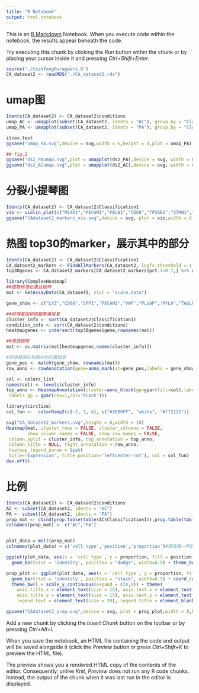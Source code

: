 ```yaml
---
title: "R Notebook"
output: html_notebook
---
```


This is an [R Markdown](http://rmarkdown.rstudio.com) Notebook. When you execute code within the notebook, the results appear beneath the code. 

Try executing this chunk by clicking the *Run* button within the chunk or by placing your cursor inside it and pressing *Ctrl+Shift+Enter*. 

```r
source("./tianfengRwrappers.R")
CA_dataset2 <- readRDS("./CA_dataset2.rds")
```

# umap图
```r
Idents(CA_dataset2) <- CA_dataset2$conditions
umap_AC <- umapplot(subset(CA_dataset2, idents = "AC"), group.by = "Classification1")
umap_PA <- umapplot(subset(CA_dataset2, idents = "PA"), group.by = "Classification1")

ilcox.test
ggsave("umap_PA.svg",device = svg,width = 6,height = 4,plot = umap_PA)

## fig.2
ggsave("ds2_PAumap.svg",plot = umapplot(ds2_PA),device = svg, width = 6, height = 5)
ggsave("ds2_ACumap.svg",plot = umapplot(ds2_AC),device = svg, width = 6, height = 5)
```

# 分裂小提琴图
```r
Idents(CA_dataset2) <- CA_dataset2$Classification1
vio <- violin_plot(c("MS4A1","PECAM1","FBLN1","CD68","TPSAB1","STMN1","NKG7","TAGLN","IL7R"),CA_dataset2) + theme( axis.text.y = element_text(size = 12,colour = "black"))
ggsave("CAdataset2_markers_vio.svg",device = svg, plot = vio,width = 6, height = 6)
```


# 热图 top30的marker，展示其中的部分
```r
Idents(CA_dataset2) <- CA_dataset2$Classification1
CA_dataset2_markers <- FindAllMarkers(CA_dataset2, logfc.threshold = 1, min.diff.pct = 0.3)
top30genes <- CA_dataset2_markers[CA_dataset2_markers$pct.1>0.7,] %>% group_by(cluster) %>% slice_max(n = 30, order_by = avg_logFC)
```

```r
library(ComplexHeatmap)
##提取标准化表达矩阵
mat <- GetAssayData(CA_dataset2, slot = "scale.data")

gene_show <- c("LYZ","CD68","SPP1","PECAM1","VWF","PLVAP","MYL9","TAGLN","ACTA2","DCN","APOD","FBLN1","CD69","CD79A","MS4A1","TPSAB1","TPSB2","NKG7","STMN1","CENPF","CPA3","IL7R","TRAC")

##获得基因和细胞聚类信息
cluster_info <- sort(CA_dataset2$Classification1)
condition_info <- sort(CA_dataset2$conditions)
heatmapgenes <- intersect(top30genes$gene,rownames(mat))

##筛选矩阵
mat <- as.matrix(mat[heatmapgenes,names(cluster_info)])

#获得基因在热图中的位置信息
gene_pos <- match(gene_show, rownames(mat))
row_anno <- rowAnnotation(gene=anno_mark(at=gene_pos,labels = gene_show))

col <- colors_list
names(col) <- levels(cluster_info)
top_anno <- HeatmapAnnotation(cluster=anno_block(gp=gpar(fill=col),labels = levels(cluster_info),
 labels_gp = gpar(cex=1,col='black')))

library(circlize)
col_fun <-  colorRamp2(c(-2, 1, 4), c("#1E90FF", "white", "#ff2121"))

svg("CA_dataset2_markers.svg",height = 6,width = 10)
Heatmap(mat, cluster_rows = FALSE, cluster_columns = FALSE, 
        show_column_names = FALSE, show_row_names = FALSE,
 column_split = cluster_info, top_annotation = top_anno,  
 column_title = NULL, right_annotation = row_anno, 
 heatmap_legend_param = list(
 title='Expression', title_position='leftcenter-rot'), col = col_fun)
dev.off()
```

# 比例
```r
Idents(CA_dataset2) <- CA_dataset2$conditions
AC <- subset(CA_dataset2, idents = "AC")
PA <- subset(CA_dataset2, idents = "PA")
prop_mat <- cbind(prop.table(table(AC$Classification1)),prop.table(table(PA$Classification1)))
colnames(prop_mat) <- c("AC","PA")


plot_data = melt(prop_mat)
colnames(plot_data) = c('cell type','position','proportion')#修改每一列的名称

ggplot(plot_data, aes(x = `cell type`, y = proportion, fill = position)) + 
  geom_bar(stat = 'identity', position = "dodge", width=0.5) + theme_bw()

prop_plot <- ggplot(plot_data, aes(x = `cell type`, y = proportion, fill = position)) + 
  geom_bar(stat = 'identity', position = "stack", width=0.5) + coord_cartesian(ylim = c(0,0.5))+
  theme_bw() + scale_y_continuous(expand = c(0,0)) + theme(
    axis.title.x = element_text(size = 15), axis.text.x = element_text(size = 8, colour = "black"),
    axis.title.y = element_text(size = 15), axis.text.y = element_text(size = 12, colour = "black"),
    legend.text = element_text(size = 20), legend.title = element_blank(), panel.grid = element_blank())

ggsave("CAdataset2_prop.svg",device = svg, plot = prop_plot,width = 8,height = 6)

```


Add a new chunk by clicking the *Insert Chunk* button on the toolbar or by pressing *Ctrl+Alt+I*.

When you save the notebook, an HTML file containing the code and output will be saved alongside it (click the *Preview* button or press *Ctrl+Shift+K* to preview the HTML file).

The preview shows you a rendered HTML copy of the contents of the editor. Consequently, unlike *Knit*, *Preview* does not run any R code chunks. Instead, the output of the chunk when it was last run in the editor is displayed.
